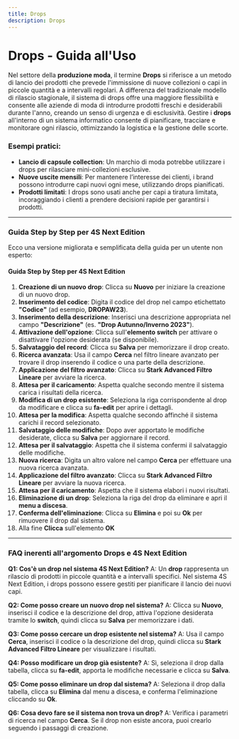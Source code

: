 ```yaml
---
title: Drops
description: Drops
---
```


# Drops - Guida all'Uso

Nel settore della **produzione moda**, il termine **Drops** si riferisce a un metodo di lancio dei prodotti che prevede l'immissione di nuove collezioni o capi in piccole quantità e a intervalli regolari. A differenza del tradizionale modello di rilascio stagionale, il sistema di drops offre una maggiore flessibilità e consente alle aziende di moda di introdurre prodotti freschi e desiderabili durante l'anno, creando un senso di urgenza e di esclusività. Gestire i **drops** all'interno di un sistema informatico consente di pianificare, tracciare e monitorare ogni rilascio, ottimizzando la logistica e la gestione delle scorte.

### Esempi pratici:

* **Lancio di capsule collection**: Un marchio di moda potrebbe utilizzare i drops per rilasciare mini-collezioni esclusive.
* **Nuove uscite mensili**: Per mantenere l’interesse dei clienti, i brand possono introdurre capi nuovi ogni mese, utilizzando drops pianificati.
* **Prodotti limitati**: I drops sono usati anche per capi a tiratura limitata, incoraggiando i clienti a prendere decisioni rapide per garantirsi i prodotti.

***

### Guida Step by Step per **4S Next Edition**

Ecco una versione migliorata e semplificata della guida per un utente non esperto:

#### Guida Step by Step per 4S Next Edition

1. **Creazione di un nuovo drop**: Clicca su **Nuovo** per iniziare la creazione di un nuovo drop.
2. **Inserimento del codice**: Digita il codice del drop nel campo etichettato **"Codice"** (ad esempio, **DROPAW23**).
3. **Inserimento della descrizione**: Inserisci una descrizione appropriata nel campo **"Descrizione"** (es. **"Drop Autunno/Inverno 2023"**).
4. **Attivazione dell'opzione**: Clicca sull'**elemento switch** per attivare o disattivare l'opzione desiderata (se disponibile).
5. **Salvataggio del record**: Clicca su **Salva** per memorizzare il drop creato.
6. **Ricerca avanzata**: Usa il campo **Cerca** nel filtro lineare avanzato per trovare il drop inserendo il codice o una parte della descrizione.
7. **Applicazione del filtro avanzato**: Clicca su **Stark Advanced Filtro Lineare** per avviare la ricerca.
8. **Attesa per il caricamento**: Aspetta qualche secondo mentre il sistema carica i risultati della ricerca.
9. **Modifica di un drop esistente**: Seleziona la riga corrispondente al drop da modificare e clicca su **fa-edit** per aprire i dettagli.
10. **Attesa per la modifica**: Aspetta qualche secondo affinché il sistema carichi il record selezionato.
11. **Salvataggio delle modifiche**: Dopo aver apportato le modifiche desiderate, clicca su **Salva** per aggiornare il record.
12. **Attesa per il salvataggio**: Aspetta che il sistema confermi il salvataggio delle modifiche.
13. **Nuova ricerca**: Digita un altro valore nel campo **Cerca** per effettuare una nuova ricerca avanzata.
14. **Applicazione del filtro avanzato**: Clicca su **Stark Advanced Filtro Lineare** per avviare la nuova ricerca.
15. **Attesa per il caricamento**: Aspetta che il sistema elabori i nuovi risultati.
16. **Eliminazione di un drop**: Seleziona la riga del drop da eliminare e apri il **menu a discesa**.
17. **Conferma dell'eliminazione**: Clicca su **Elimina** e poi su **Ok** per rimuovere il drop dal sistema.
18. &#x20;Alla fine **Clicca** sull'elemento **OK**

***

### FAQ inerenti all'argomento **Drops** e 4S Next Edition

**Q1: Cos'è un drop nel sistema 4S Next Edition?**
A: Un **drop** rappresenta un rilascio di prodotti in piccole quantità e a intervalli specifici. Nel sistema 4S Next Edition, i drops possono essere gestiti per pianificare il lancio dei nuovi capi.

**Q2: Come posso creare un nuovo drop nel sistema?**
A: Clicca su **Nuovo**, inserisci il codice e la descrizione del drop, attiva l'opzione desiderata tramite lo **switch**, quindi clicca su **Salva** per memorizzare i dati.

**Q3: Come posso cercare un drop esistente nel sistema?**
A: Usa il campo **Cerca**, inserisci il codice o la descrizione del drop, quindi clicca su **Stark Advanced Filtro Lineare** per visualizzare i risultati.

**Q4: Posso modificare un drop già esistente?**
A: Sì, seleziona il drop dalla tabella, clicca su **fa-edit**, apporta le modifiche necessarie e clicca su **Salva**.

**Q5: Come posso eliminare un drop dal sistema?**
A: Seleziona il drop dalla tabella, clicca su **Elimina** dal menu a discesa, e conferma l'eliminazione cliccando su **Ok**.

**Q6: Cosa devo fare se il sistema non trova un drop?**
A: Verifica i parametri di ricerca nel campo **Cerca**. Se il drop non esiste ancora, puoi crearlo seguendo i passaggi di creazione.
